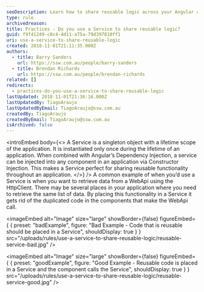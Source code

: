 ```yaml
---
seoDescription: Learn how to share reusable logic across your Angular application using a Service and Dependency Injection.
type: rule
archivedreason:
title: Practices - Do you use a Service to share reusable logic?
guid: f9f41249-c8c4-4d11-a75a-79d397810ff1
uri: use-a-service-to-share-reusable-logic
created: 2018-11-01T21:11:35.000Z
authors:
  - title: Barry Sanders
    url: https://ssw.com.au/people/barry-sanders
  - title: Brendan Richards
    url: https://ssw.com.au/people/brendan-richards
related: []
redirects:
  - practices-do-you-use-a-service-to-share-reusable-logic
lastUpdated: 2018-11-01T21:36:16.000Z
lastUpdatedBy: TiagoAraujo
lastUpdatedByEmail: TiagoAraujo@ssw.com.au
createdBy: TiagoAraujo
createdByEmail: TiagoAraujo@ssw.com.au
isArchived: false
---
```


<introEmbed
  body={<>
A Service is a singleton object with a lifetime scope of the application. It is instantiated only once during the lifetime of an application. When combined with Angular’s Dependency Injection, a service can be injected into any component in an application via Constructor Injection. This makes a Service perfect for sharing reusable functionality throughout an application.
  </>}
/>
A common example of when you’d use a Service is when you want to retrieve data from a WebApi using the HttpClient. There may be several places in your application where you need to retrieve the same list of data. By placing this functionality in a Service it gets rid of the duplicated code in the components that make the WebApi call.

<imageEmbed
  alt="Image"
  size="large"
  showBorder={false}
  figureEmbed={ {
    preset: "badExample",
    figure: "Bad Example - Code that is reusable should be placed in a Service",
    shouldDisplay: true
  } }
  src="/uploads/rules/use-a-service-to-share-reusable-logic/reusable-service-bad.jpg"
/>

<imageEmbed
  alt="Image"
  size="large"
  showBorder={false}
  figureEmbed={ {
    preset: "goodExample",
    figure: "Good Example -  Reusable code is placed in a Service and the component calls the Service",
    shouldDisplay: true
  } }
  src="/uploads/rules/use-a-service-to-share-reusable-logic/reusable-service-good.jpg"
/>
